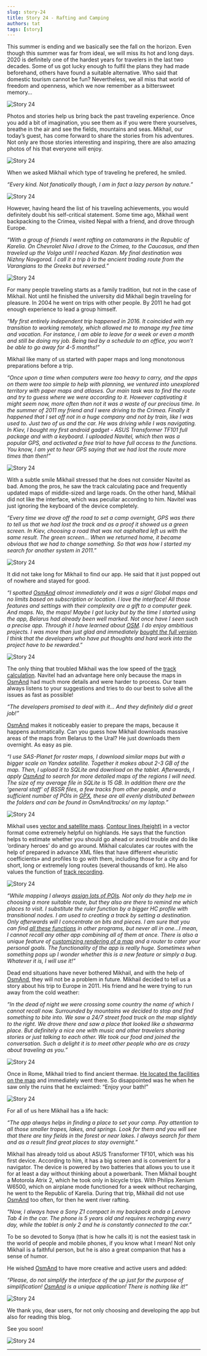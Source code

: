 ```yaml
---
slug: story-24
title: Story 24 - Rafting and Camping
authors: tat
tags: [story]
---
```


This summer is ending and we basically see the fall on the horizon. Even though this summer was far from ideal, we will miss its hot and long days. 2020 is definitely one of the hardest years for travelers in the last two decades. Some of us got lucky enough to fulfil the plans they had made beforehand, others have found a suitable alternative. Who said that domestic tourism cannot be fun? Nevertheless, we all miss that world of freedom and openness, which we now remember as a bittersweet memory…

![Story 24](./8.jpg)

<!--truncate-->

Photos and stories help us bring back the past traveling experience. Once you add a bit of imagination, you see them as if you were there yourselves, breathe in the air and see the fields, mountains and seas. Mikhail, our today’s guest, has come forward to share the stories from his adventures. Not only are those stories interesting and inspiring, there are also amazing photos of his that everyone will enjoy.

![Story 24](./10.jpg)

When we asked Mikhail which type of traveling he prefered, he smiled. 

_“Every kind. Not fanatically though, I am in fact a lazy person by nature.”_  

![Story 24](./7.jpg)

However, having heard the list of his traveling achievements, you would definitely doubt his self-critical statement. Some time ago, Mikhail went backpacking to the Crimea, visited Nepal with a friend, and drove through Europe.

_“With a group of friends I went rafting on catamarans in the Republic of Karelia. On Chevrolet Niva I drove to the Crimea, to the Caucasus, and then traveled up the Volga until I reached Kazan. My final destination was Nizhny Novgorod. I call it a trip à la the ancient trading route from the Varangians to the Greeks but reversed.”_

![Story 24](./9.jpg)

For many people traveling starts as a family tradition, but not in the case of Mikhail. Not until he finished the university did Mikhail begin traveling for pleasure. In 2004 he went on trips with other people. By 2011 he had got enough experience to lead a group himself.

_“My first entirely independent trip happened in 2016. It coincided with my transition to working remotely, which allowed me to manage my free time and vacation. For instance, I am able to leave for a week or even a month and still be doing my job. Being tied by a schedule to an office, you won’t be able to go away for 4-5 months!”_

Mikhail like many of us started with paper maps and long monotonous preparations before a trip.

_“Once upon a time when computers were too heavy to carry, and the apps on them were too simple to help with planning, we ventured into unexplored territory with paper maps and atlases. Our main task was to find the route and try to guess where we were according to it. However captivating it might seem now, more often than not it was a waste of our precious time. In the summer of 2011 my friend and I were driving to the Crimea. Finally it happened that I set off not in a huge company and not by train, like I was used to. Just two of us and the car. He was driving while I was navigating. In Kiev, I bought my first android gadget - ASUS Transformer TF101 full package and with a keyboard. I uploaded Navitel, which then was a popular GPS, and activated a free trial to have full access to the functions. You know, I am yet to hear GPS saying that we had lost the route more times than then!”_

![Story 24](./1.jpg)

With a subtle smile Mikhail stressed that he does not consider Navitel as bad. Among the pros, he saw the track calculating pace and frequently updated maps of middle-sized and large roads. On the other hand, Mikhail did not like the interface, which was peculiar according to him. Navitel was just ignoring the keyboard of the device completely.

_“Every time we drove off the road to set a camp overnight, GPS was there to tell us that we had lost the track and as a proof it showed us a green screen. In Kiev, choosing a road that was not asphalted left us with the same result. The green screen… When we returned home, it became obvious that we had to change something. So that was how I started my search for another system in 2011.”_

![Story 24](./5.jpg)

It did not take long for Mikhail to find our app. He said that it just popped out of nowhere and stayed for good.

_“I spotted <a href="https://osmand.net/">OsmAnd</a> almost immediately and it was a sign! Global maps and no limits based on subscription or location. I love the interface! All those features and settings with their complexity are a gift to a computer geek. And maps. No, the maps! Maybe I got lucky but by the time I started using the app, Belarus had already been well marked. Not once have I seen such a precise app. Through it I have learned about <a href="https://www.openstreetmap.org/">OSM</a>. I do enjoy ambitious projects. I was more than just glad and immediately <a href="https://osmand.net/features/osmand_purchases">bought the full version</a>. I think that the developers who have put thoughts and hard work into the project have to be rewarded.”_

![Story 24](./6.jpg)

The only thing that troubled Mikhail was the low speed of the <a href="https://osmand.net/docs/user/plan-route/create-route">track calculation</a>. Navitel had an advantage here only because the maps in <a href="https://osmand.net/">OsmAnd</a> had much more details and were harder to process. Our team always listens to your suggestions and tries to do our best to solve all the issues as fast as possible!

_“The developers promised to deal with it... And they definitely did a great job!”_

<a href="https://osmand.net/">OsmAnd</a> makes it noticeably easier to prepare the maps, because it happens automatically. Can you guess how Mikhail downloads massive areas of the maps from Belarus to the Ural? He just downloads them overnight. As easy as pie.

_“I use SAS-Planet for raster maps, I download similar maps but with a bigger scale on Yandex satellite. Together it makes about 2-3 GB of the map. Then, I upload it to SQLite and download on the tablet. Afterwards, I apply <a href="https://osmand.net/">OsmAnd</a> to search for more detailed maps of the regions I will need. The size of my average file in SQLite is 15 GB. In addition there are the ‘general staff’ of BSSR files, a few tracks from other people, and a sufficient number of POIs in <a href="https://osmand.net/docs/user/plugins/trip-recording">GPX</a>, these are all evenly distributed between the folders and can be found in OsmAnd/tracks/ on my laptop.”_

![Story 24](./14.jpg)

Mikhail uses <a href="https://osmand.net/docs/user/plugins/online-map">vector and satellite maps</a>. <a href="https://osmand.net/docs/user/plugins/topography">Contour lines (height)</a> in a vector format come extremely helpful on highlands. He says that the function helps to estimate whether you should go ahead or avoid trouble and do like ‘ordinary heroes’ do and go around. Mikhail calculates car routes with the help of prepared in advance XML files that have different «heuristic coefficients» and profiles to go with them, including those for a city and for short, long or extremely long routes (several thousands of km). He also values the function of <a href="https://osmand.net/docs/user/plugins/trip-recording">track recording</a>.

![Story 24](./11.jpg)

_“While mapping I always <a href="https://osmand.net/docs/user/navigation/route-navigation#navigation-options">assign lots of POIs</a>. Not only do they help me in choosing a more suitable route, but they also are there to remind me which places to visit. I substitute the ruler function by a bigger HC profile with transitional nodes. I am used to creating a track by setting a destination. Only afterwards will I concentrate on bits and pieces. I am sure that you can find <a href="https://osmand.net/docs/user/">all these functions</a> in other programs, but never all in one...I mean, I cannot recall any other app combining all of them at once. There is also a unique feature of <a href="https://osmand.net/docs/user/map/">customizing rendering of a map</a> and a router to cater your personal goals. The functionality of the app is really huge. Sometimes when something pops up I wonder whether this is a new feature or simply a bug. Whatever it is, I will use it!”_

Dead end situations have never bothered Mikhail, and with the help of <a href="https://osmand.net/">OsmAnd</a>, they will not be a problem in future. Mikhail decided to tell us a story about his trip to Europe in 2011. His friend and he were trying to run away from the cold weather:

_“In the dead of night we were crossing some country the name of which I cannot recall now. Surrounded by mountains we decided to stop and find something to bite into. We saw a 24/7 street food truck on the map slightly to the right. We drove there and saw a place that looked like a shawarma place. But definitely a nice one with music and other travelers sharing stories or just talking to each other. We took our food and joined the conversation. Such a delight it is to meet other people who are as crazy about traveling as you.”_

![Story 24](./4.jpg)

Once in Rome, Mikhail tried to find ancient thermae. <a href="https://osmand.net/docs/user/search/">He located the facilities on the map</a> and immediately went there. So disappointed was he when he saw only the ruins that he exclaimed: “Enjoy your bath!”

![Story 24](./12.jpg)

For all of us here Mikhail has a life hack:

_“The app always helps in finding a place to set your camp. Pay attention to all those smaller tropes, lakes, and springs. Look for them and you will see that there are tiny fields in the forest or near lakes. I always search for them and as a result find great places to stay overnight.”_

Mikhail has already told us about ASUS Transformer TF101, which was his first device.  According to him, it has a big screen and is convenient for a navigator. The device is powered by two batteries that allows you to use it for at least a day without thinking about a powerbank. Then Mikhail bought a Motorola Atrix 2, which he took only in bicycle trips. With Philips Xenium W6500, which on airplane mode functioned for a week without recharging, he went to the Republic of Karelia. During that trip, Mikhail did not use <a href="https://osmand.net/">OsmAnd</a> too often, for then he went river rafting. 

_“Now, I always have a Sony Z1 compact in my backpack andа a Lenovo Tab 4 in the car. The phone is 5 years old and requires recharging every day, while the tablet is only 2 and he is constantly connected to the car.”_ 

To be so devoted to Sonya (that is how he calls it) is not the easiest task in the world of people and mobile phones, if you know what I mean! Not only Mikhail is a faithful person, but he is also a great companion that has a sense of humor.

He wished <a href="https://osmand.net/">OsmAnd</a> to have more creative and active users and added:

_“Please, do not simplify the interface of the up just for the purpose of simplification! <a href="https://osmand.net/">OsmAnd</a> is a unique application! There is nothing like it!”_

![Story 24](./3.jpg)

We thank you, dear users, for not only choosing and developing the app but also for reading this blog.

See you soon!

![Story 24](./13.jpg)
_________________________________________________

<LinksSocial/>
<LinksTelegram/>

<AndroidStore/>
<AppleStore/>